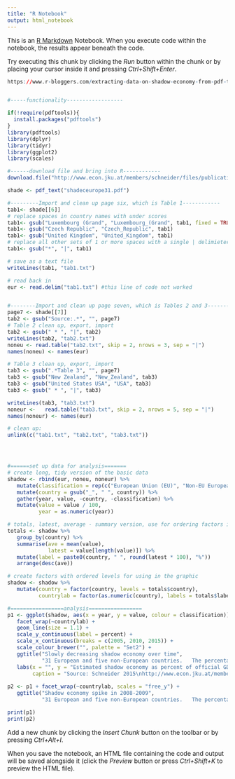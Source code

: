 ```yaml
---
title: "R Notebook"
output: html_notebook
---
```


This is an [R Markdown](http://rmarkdown.rstudio.com) Notebook. When you execute code within the notebook, the results appear beneath the code. 

Try executing this chunk by clicking the *Run* button within the chunk or by placing your cursor inside it and pressing *Ctrl+Shift+Enter*. 

```r
https://www.r-bloggers.com/extracting-data-on-shadow-economy-from-pdf-tables/


#-----functionality------------------

if(!require(pdftools)){
  install.packages("pdftools")
}
library(pdftools)
library(dplyr)
library(tidyr)
library(ggplot2)
library(scales)

#------download file and bring into R------------
download.file("http://www.econ.jku.at/members/schneider/files/publications/2015/shadeceurope31.pdf", destfile = "shadeceurope31.pdf", mode="wb")

shade <- pdf_text("shadeceurope31.pdf")

#---------Import and clean up page six, which is Table 1------------
tab1<- shade[[6]]
# replace spaces in country names with under scores
tab1<- gsub("Luxembourg (Grand", "Luxembourg_(Grand", tab1, fixed = TRUE)
tab1<- gsub("Czech Republic", "Czech_Republic", tab1)
tab1<- gsub("United Kingdom", "United_Kingdom", tab1)
# replace all other sets of 1 or more spaces with a single | delimieter
tab1<- gsub("*", "|", tab1)

# save as a text file
writeLines(tab1, "tab1.txt")

# read back in
eur <- read.delim("tab1.txt") #this line of code not worked


#--------Import and clean up page seven, which is Tables 2 and 3--------------
page7 <- shade[[7]]
tab2 <- gsub("Source:.*", "", page7)
# Table 2 clean up, export, import
tab2 <- gsub(" * ", "|", tab2)
writeLines(tab2, "tab2.txt")
noneu <- read.table("tab2.txt", skip = 2, nrows = 3, sep = "|")
names(noneu) <- names(eur)

# Table 3 clean up, export, import
tab3 <- gsub(".*Table 3", "", page7)
tab3 <- gsub("New Zealand", "New_Zealand", tab3)
tab3 <- gsub("United States USA", "USA", tab3)
tab3 <- gsub(" * ", "|", tab3)

writeLines(tab3, "tab3.txt")
noneur <-   read.table("tab3.txt", skip = 2, nrows = 5, sep = "|")
names(noneur) <- names(eur)

# clean up:
unlink(c("tab1.txt", "tab2.txt", "tab3.txt"))




#======set up data for analysis=======
# create long, tidy version of the basic data
shadow <- rbind(eur, noneu, noneur) %>%
   mutate(classification = rep(c("European Union (EU)", "Non-EU European", "Non-European"), times = c(28, 3, 5))) %>%
   mutate(country = gsub("_", " ", country)) %>%
   gather(year, value, -country, -classification) %>%
   mutate(value = value / 100,
          year = as.numeric(year))

# totals, latest, average - summary version, use for ordering factors in the graphic
totals <- shadow %>%
   group_by(country) %>%
   summarise(ave = mean(value),
             latest = value[length(value)]) %>%
   mutate(label = paste0(country, " ", round(latest * 100), "%"))
   arrange(desc(ave))

# create factors with ordered levels for using in the graphic
shadow <- shadow %>%
   mutate(country = factor(country, levels = totals$country),
          countrylab = factor(as.numeric(country), labels = totals$label))

#=================analysis=================
p1 <- ggplot(shadow, aes(x = year, y = value, colour = classification)) +
   facet_wrap(~countrylab) +
   geom_line(size = 1.1) +
   scale_y_continuous(label = percent) +
   scale_x_continuous(breaks = c(2005, 2010, 2015)) +
   scale_colour_brewer("", palette = "Set2") +
   ggtitle("Slowly decreasing shadow economy over time",
           "31 European and five non-European countries.   The percentage in each title is the value in 2015.") +
   labs(x = "", y = "Estimated shadow economy as percent of official GDP",
        caption = "Source: Schneider 2015\nhttp://www.econ.jku.at/members/schneider/files/publications/2015/shadeceurope31.pdf")
		
p2 <- p1 + facet_wrap(~countrylab, scales = "free_y") + 
   ggtitle("Shadow economy spike in 2008-2009",   
           "31 European and five non-European countries.   The percentage in each title is the value in 2015.")

print(p1)		   
print(p2)

```

Add a new chunk by clicking the *Insert Chunk* button on the toolbar or by pressing *Ctrl+Alt+I*.

When you save the notebook, an HTML file containing the code and output will be saved alongside it (click the *Preview* button or press *Ctrl+Shift+K* to preview the HTML file).
